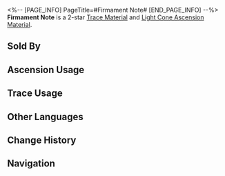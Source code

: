 <%-- [PAGE_INFO]
PageTitle=#Firmament Note#
[END_PAGE_INFO] --%>
{{Item Infobox
|id          = 110231
|image       = Item Firmament Note.png
|type        = Trace Material
|type2       = Light Cone Ascension Material
|invCategory = Upgrade Materials
|rarity      = 2
|effect      = 
|description = Scattered note from the firmament. Used to level up Traces slightly for {{Color|h|Harmony}} characters.
|source1     = [[Calyx: The Reverie (Dreamscape)]]
|source2     = [[Embers Exchange]]
|source3     = [[Omni-Synthesizer]] &mdash; Material Exchange
}}
{{Description|A musical note scattered from order. Falling silently from the edge of the clouds, it blends into the symphony of mortal sounds, like a tear dissolving into the sea.<br /><br />''"No one hears it until it dissolves into a song..."''}}
'''Firmament Note''' is a 2-star [[Trace Material]] and [[Light Cone Ascension Material]].

==Sold By==
{{Shop Availability}}

==Ascension Usage==
{{Ascension Usage}}

==Trace Usage==
{{Trace Usage}}

==Other Languages==
{{Other Languages
|en   = Firmament Note
|zhs  = 云际音符
|zht  = 雲際音符
|ja   = 雲端の音符
|ko   = 구름 위 음표
|es   = Nota del firmamento
|fr   = Note du firmament
|ru   = Небесная нота
|th   = Firmament Note
|vi   = Nốt Nhạc Đám Mây
|de   = Himmlische Note
|id   = Firmament Note
|pt   = Nota do Firmamento
}}

==Change History==
{{Change History|2.0}}

==Navigation==
{{Upgrade Material Navbox}}